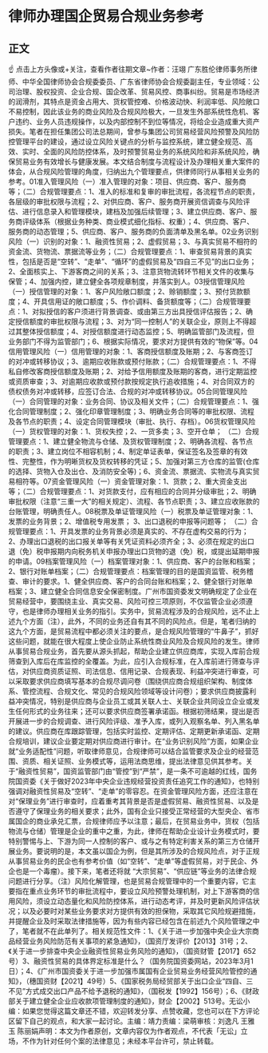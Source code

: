 # 律师办理国企贸易合规业务参考
## 正文
☝ 点击上方头像或+关注，查看作者往期文章~作者：汪翊 广东胜伦律师事务所律师、中华全国律师协会合规委委员、广东省律师协会合规委副主任，专业领域：公司治理、股权投资、企业合规、国企改革、贸易风控、商事纠纷。贸易是市场经济的润滑剂，其特点是资金占用大、货权管控难、价格波动快、利润率低、风险敞口不易控制，因此该业务的商业风险及合规风险极大，一旦发生外部系统性危机、客户违约、业务人员违规操作，以及内部控制不到位等情况，将给企业造成重大资产损失。笔者在担任集团公司法总期间，曾参与集团公司贸易经营风险预警及风险防控管理平台的建设，通过设立风险关键点的分析与监控系统，建立健全规范、高效、实时、全面的风险防控体系，及时预警贸易业务的系统风险和非系统风险，确保贸易业务有效增长与健康发展。本文结合制度与流程设计及办理相关重大案件的体会，从合规风险管理的角度，归纳出九个管理要点，供律师同行从事相关业务的参考。01准入管理风险（一）准入管理的对象：项目、供应商、客户、服务商等；（二）合规管理要点：1、准入的标准和复审的审批流程，各流程节点的职责，各层级的审批权限与流程；2、对供应商、客户、服务商开展资信调查与风险评估、进行信息录入和管理模块，建档及加强后续管理；3、建立供应商、客户、服务商评级体系（根据业务种类、商业模式细化指标、权重）；4、供应商、客户、服务商的动态管理；5、供应商、客户、服务商的负面清单及黑名单。02业务识别风险（一）识别的对象：1、融资性贸易；2、虚假贸易；3、与真实贸易不相符的资金流、货物流、票据流等业务；（二）合规管理要点：1、审查贸易背景的真实性，包括是否是“空转”、“走单”、“循环”的虚假贸易及“四自三不见”的出口业务；2、全面核实上、下游客商之间的关系；3、注意货物流转环节相关文件的收集与保管；4、加强内控，建立健全各项规章制度，并落实到人。03授信管理风险（一）授信管理的对象：1、客户风险敞口额度；2、赊销额度；3、预付货款额度；4、开具信用证的敞口额度；5、作价调料、备货额度等；（二）合规管理要点：1、对拟授信的客户须进行背景调查、或由第三方出具授信评估报告；2、确定授信额度的审批权限与流程；3、对为“同一控制人”的关联企业，原则上不得超过其整体授信额度；4、对授信额度进行动态监控；5、明确监管部门及流程，但业务部门不得为监管部门；6、根据实际情况，要求对方提供有效的“物保”等。04信用管理风险（一）信用管理的对象：1、客商授信额度及账期；2、与客商签订的对冲或转移协议；3、逾期应收账款或预付账款；（二）合规管理要点：1、不得私自修改客商授信额度及账期；2、对给予信用额度及账期的客商，进行定期监控或资质审查；3、对逾期应收款或预付款按规定执行追收措施；4、对合同双方的债权债务对冲或转移，应签订合法、合规的对冲或转移协议。05合同管理风险（一）合同管理的对象：业务合同、协议及相关文件；（二）合规管理要点：1、强化合同管理制度；2、强化印章管理制度；3、明确业务合同等的审批权限、流程及各节点的职责；4、设定合同管理模块（审批、执行、存档）。06货权管理风险（一）货权管理的对象：1、货权失控；2、一货多卖；3、空开仓单；	（二）合规管理要点：1、建立健全物流与仓储、及货权管理制度；2、明确各流程、各节点的职责；3、建立岗位不相容机制；4、制定单证表单，保证签名及签章的有效性、完整性，作为明晰货权及货权转移的凭证；5、加强对第三方仓库的监管(仓库的选择、货物入仓及出仓、及消防安全等)；6、资金流、票据流、实物流与真实贸易相符等。07资金管理风险（一）资金管理对象：1、货款；2、重大资金支出等；（二）合规管理要点：1、对货款支付，应有相应的合同并分级审批；2、明确审批权限（注意“三重一大”的相关规定）、流程、各节点职责；3、建立应收账款的台账管理，明确责任人。08税票及单证管理风险（一）税票及单证管理对象：1、发票的业务背景；2、增值税专用发票； 3、出口退税的申报等问题等；			（二）合规管理要点：1、开具发票的业务背景必须是真实的、不存在虚构交易的行为；2、办理出口退税的出口报关单等有关凭证资料必须齐全；3、必须在规定的出口退（免）税申报期内向税务机关申报办理出口货物的退（免）税，或提出延期申报的申请。09档案管理风险（一）档案管理对象：1、供应商、客户的台账和档案；2、银行对账单档案；（二）合规管理要点：档案管理的目的是国资监管、税务稽查、审计的要求。1、健全供应商、客户的合同台账和档案；2、健全银行对账单档案；3、建立健全合同信息安全保密制度。广州市国资委发文明确规定了企业在贸易经营中，要围绕主业、真实交易、风险可控三项原则，不仅监管企业必须遵守，也是律师办理相关业务的指引。实务中，贸易流程涉及的合规风险，远不止上述九个方面（注），此外，不同的业务还自有其不同的风险点。但是，笔者归纳的这九个方面，是贸易流程中都必须关注的要点，是合规风险管理的“牛鼻子”，抓好这些问题，就能在很大程度上使企业防止系统性商业风险及合规风险的发生。律师从事贸易合规业务，首先要从源头抓起，帮助企业建立供应商库，实现入库前合规筛查到入库后在库监控的全覆盖。为此，应引入合规标准，在入库前进行筛查与评估，对供应商资质证照、司法信息、信用记录、合规表现、利益冲突进行审查，可以采取要求供应商填写基本的合规尽调问卷（围绕供应商合规组织架构、制度体系、管控流程、合规文化、常见的合规风险领域等设计问卷）；要求供应商披露利益冲突情况，特别是供应商与企业员工或其关联人士、关联企业共同设立企业或发生任何形式的业务往来；还可以要求供应商签署承诺函。根据初筛结果，提出是否开展进一步的合规调查、进行风险评级、准予入库，或列入观察名单、列入黑名单的建议。供应商在库跟踪管理，包括实时监控、定期评估、定期更新承诺函、定期合规培训，建议企业要定期对供应商进行审计。在“业务识别风险”方面，如果企业就“业务适配性”问题，听取律师意见，合规律师可以结合监管要求及企业的经营范围、资质、相关证照、业务模式等，运用法商思维，提出法律意见供其参考。关于“融资性贸易”，国资监管部门由“管控”到“严禁”，是一条不可逾越的红线，国务院国资委《关于做好2023年中央企业违规经营投资责任追究工作的通知》，也特别强调对融资性贸易及“空转”、“走单”的零容忍。在资金管理风险方面，还应注意在对“保理业务”进行审查时，应着重考其背景是否是虚假贸易、融资性贸易、以及是否遵守了保理业务的相关要求；此外，国有企业只接受正常经营的大型央企、省市属国企的商业承兑汇票，合规律师应予以注意；最后，在贸易业务中，货权（包括物流与仓储）管理是企业的重中之重，为此，律师在帮助企业设计业务模式时，要特别警惕与上、下游为同一人控制的客户、或与之有特定利害关系的第三方仓储开展业务。要说明的是，本文虽以国企为例，但是其所涉及的合规风险点，对于正规从事贸易业务的民企也有参考价值（如“空转”、“走单”等虚假贸易，对于民企、外企也是一个毒瘤）。接下来，笔者还将就 “大宗贸易”、“供应链”等业务的法律合规问题进行分享。（注）风险化解管理，也是贸易合规管理中的一个重要内容，它主要指在重点业务环节的审批流程中，要设立风险预警处理机制，对上下游客商的信用风险，须设立动态量化和风险防控体系，进行动态考评，并及时更新风险评估状况；以及必要时对某些业务要求对方提供有效的担保物，采取其它风险规避措施，并提醒企业及时采取法律措施等，因为有些内容已经包含在前述九个风险管理之中了，笔者就不在此单列了。相关规范性文件：1、《关于进一步加强中央企业大宗商品经营业务风险防范有关事项的紧急通知》，（国资厅发评价【2013】31号；2、《关于进一步排查中央企业融资性贸易业务风险的通知》，（国资财管【2017】652号）3、融资性贸易的具体界定标准是什么？（国务院国资委网站，2023年3月1日）；4、《广州市国资委关于进一步加强市属国有企业贸易业务经营风险管控的通知》，（穗国资财【2021】49号）5、《国家税务局经贸部关于出口企业“四自、三不见”方式成交出口产品不给予退税的通知》，（国税发【1992】156号）；6、《财政部关于建立健全企业应收款项管理制度的通知》，财企【2002】513号。无讼小编：如果您觉得这篇文章还不错，欢迎转发分享、点赞收藏，您也可以在下方评论区留下自己的观点，和大家一起讨论。主编：靖力责编：梁萌审核：刘逸凡 王雅玉 陈丽娟声明：本文为作者原创，文章内容仅为作者观点，不代表「无讼」立场，不作为针对任何个案的法律意见；未经本平台许可，禁止转载。